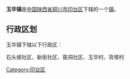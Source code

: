 {{中国乡级行政区
|行政区全称 = 玉华镇
|景观照片文件名 = 
|景观照片描述 = 
|汉语拼音 =
|其他语言 = 
|其他语言名称 = 
|位置图文件名 = 
|位置图描述 = 
|自定义图片=
|上级行政区 = [[陕西省|陕西省]][[铜川市|铜川市]][[印台区|印台区]]
|行政区类别 = [[行政建制镇|镇]]
|行政区划代码 = 
|行政区划 = 
|村委会 = 
|居委会 = 
|建置时间 = 
|领导职位 = 
|领导名称 = 
|政府驻地 = 
|毗邻 = 
|地理坐标 = 
|总面积 = 
|总人口 = 
|户籍人口 = 
|户籍人口年份 = 
|常住人口 = 
|常住人口年份 = 
|人口密度 = 
|GDP = 
|邮政编码 = 
|电话区号 = 
|官方网站 = 
|网站名称 = 
}}
'''玉华镇'''是[[中华人民共和国|中国]][[陕西省|陕西省]][[铜川市|铜川市]][[印台区|印台区]]下辖的一个[[行政建制镇|镇]]。

== 行政区划 ==
玉华镇下辖以下行政区：

石头坡社区、新街社区、窑洞社区、玉华村、背塔村

{{陕西小作品}}
{{印台区行政区划}}

[[Category:印台区|Category:印台区]]